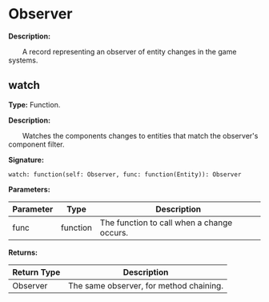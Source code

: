 
# Observer

**Description:**

&emsp;&emsp;A record representing an observer of entity changes in the game systems.

## watch

**Type:** Function.

**Description:**

&emsp;&emsp;Watches the components changes to entities that match the observer's component filter.

**Signature:**
```tl
watch: function(self: Observer, func: function(Entity)): Observer
```

**Parameters:**

| Parameter | Type | Description |
| --- | --- | --- |
| func | function | The function to call when a change occurs. |

**Returns:**

| Return Type | Description |
| --- | --- |
| Observer | The same observer, for method chaining. |